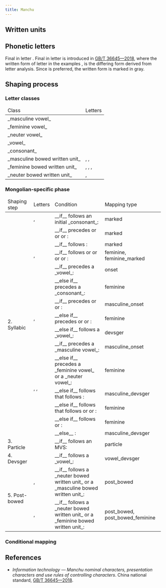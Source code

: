 ```yaml
---
title: Manchu
---
```




## Written units

<WrittenUnitTable locale={locale} />

## Phonetic letters

<LetterTable locale={locale} />

Final <Mong locale="MCH" links="A I" /> in letter <Mong locale="MCH" links="i" />. Final <Mong locale="MCH" links="A I" /> in letter <Mong locale="MCH" links="i" /> is introduced in [GB/T 36645—2018](https://openstd.samr.gov.cn/bzgk/gb/newGbInfo?hcno=67DA394E47B970F80BBABE5511B9AAE2), where the written form <Mong locale="MCH" links="A I" /> of letter <Mong locale="MCH" links="i" /> in the examples <Mong locale="MCH" links="j u i" />, is the differing form derived from letter analysis. Since <Mong locale="MCH" links="j u sbm i" /> is preferred, the written form is marked in gray.

## Shaping process

### Letter classes

<table>
  <thead>
    <tr>
      <td>Class</td>
      <td>Letters</td>
    </tr>
  </thead>
  <tbody>
    <tr>
      <td> _masculine vowel_ </td>
      <td>
        <Mong locale="MCH" category="vowelMasculine" />
      </td>
    </tr>
    <tr>
      <td> _feminine vowel_ </td>
      <td>
        <Mong locale="MCH" category="vowelFeminine" />
      </td>
    </tr>
    <tr>
      <td> _neuter vowel_ </td>
      <td>
        <Mong locale="MCH" category="vowelNeuter" />
      </td>
    </tr>
    <tr>
      <td> _vowel_ </td>
      <td>
        <Mong locale="MCH" category="vowel" />
      </td>
    </tr>
    <tr>
      <td> _consonant_ </td>
      <td>
        <Mong locale="MCH" category="consonant" />
      </td>
    </tr>
    <tr>
      <td> _masculine bowed written unit_ </td>
      <td>
        <Mong locale="MCH" links="K2" />, <Mong locale="MCH" links="Kh" />, <Mong locale="MCH" links="Kc" />
      </td>
    </tr>
    <tr>
      <td> _feminine bowed written unit_ </td>
      <td>
        <Mong locale="MCH" links="G" />, <Mong locale="MCH" links="Gh" />, <Mong locale="MCH" links="Gc" />, <Mong locale="MCH" links="Gx" />
      </td>
    </tr>
    <tr>
      <td> _neuter bowed written unit_ </td>
      <td>
        <Mong locale="MCH" links="B" />, <Mong locale="MCH" links="Pb" />
      </td>
    </tr>
  </tbody>
</table>

### Mongolian-specific phase

<table>
  <thead>
    <tr>
      <td>Shaping step</td>
      <td>Letters</td>
      <td>Condition</td>
      <td>Mapping type</td>
    </tr>
  </thead>
  <tbody>
    <tr>
      <td rowspan="15">2. Syllabic</td>
      <td>
        <Mong locale="MCH" links="o" />, <Mong locale="MCH" links="u" />
      </td>
      <td>__if__ follows an initial _consonant_:</td>
      <td>marked</td>
    </tr>
    <tr>
      <td>
        <Mong locale="MCH" links="f" />
      </td>
      <td>
        __if__ precedes <Mong locale="MCH" links="i" /> or <Mong locale="MCH" links="o" /> or <Mong locale="MCH" links="u" /> or <Mong locale="MCH" links="ue" />:
      </td>
      <td>marked</td>
    </tr>
    <tr>
      <td>
        <Mong locale="MCH" links="i" />
      </td>
      <td>
        __if__ follows <Mong locale="MCH" links="z" />:
      </td>
      <td>marked</td>
    </tr>
    <tr>
      <td>
        <Mong locale="MCH" links="e" />, <Mong locale="MCH" links="u" />
      </td>
      <td>
        __if__ follows <Mong locale="MCH" links="t" /> or <Mong locale="MCH" links="d" /> or <Mong locale="MCH" links="k" /> or <Mong locale="MCH" links="g" /> or <Mong locale="MCH" links="h" />:
      </td>
      <td>feminine, feminine_marked</td>
    </tr>
    <tr>
      <td rowspan="2">
        <Mong locale="MCH" links="n" />
      </td>
      <td>__if__ precedes a _vowel_:</td>
      <td>onset</td>
    </tr>
    <tr>
      <td>__else if__ precedes a _consonant_:</td>
      <td>feminine</td>
    </tr>
    <tr>
      <td rowspan="3">
        <Mong locale="MCH" links="t" />, <Mong locale="MCH" links="d" />
      </td>
      <td>
        __if__ precedes <Mong locale="MCH" links="a" /> or <Mong locale="MCH" links="i" /> or <Mong locale="MCH" links="o" />:
      </td>
      <td>masculine_onset</td>
    </tr>
    <tr>
      <td>
        __else if__ precedes <Mong locale="MCH" links="e" /> or <Mong locale="MCH" links="u" /> or <Mong locale="MCH" links="ue" />:
      </td>
      <td>feminine</td>
    </tr>
    <tr>
      <td>__else if__ follows a _vowel_:</td>
      <td>devsger</td>
    </tr>
    <tr>
      <td rowspan="6">
        <Mong locale="MCH" links="k" />, <Mong locale="MCH" links="g" />, <Mong locale="MCH" links="h" />
      </td>
      <td>__if__ precedes a _masculine vowel_:</td>
      <td>masculine_onset</td>
    </tr>
    <tr>
      <td>__else if__ precedes a _feminine vowel_ or a _neuter vowel_:</td>
      <td>feminine</td>
    </tr>
    <tr>
      <td>
        __else if__ <Mong locale="MCH" links="k" /> follows <Mong locale="MCH" links="e" /> that follows <Mong locale="MCH" links="t" />:
      </td>
      <td>masculine_devsger</td>
    </tr>
    <tr>
      <td>
        __else if__ <Mong locale="MCH" links="k" /> follows <Mong locale="MCH" links="u" /> that follows <Mong locale="MCH" links="k" /> or <Mong locale="MCH" links="g" /> or <Mong locale="MCH" links="h" />:
      </td>
      <td>feminine</td>
    </tr>
    <tr>
      <td>
        __else if__ <Mong locale="MCH" links="k" /> follows <Mong locale="MCH" links="e" /> or <Mong locale="MCH" links="ue" />:
      </td>
      <td>feminine</td>
    </tr>
    <tr>
      <td>
        __else__ <Mong locale="MCH" links="k" />:
      </td>
      <td>masculine_devsger</td>
    </tr>
    <tr>
      <td>3. Particle</td>
      <td>
        <Mong locale="MCH" links="i" />
      </td>
      <td>__if__ follows an MVS:</td>
      <td>particle</td>
    </tr>
    <tr>
      <td>4. Devsger</td>
      <td>
        <Mong locale="MCH" links="i" />
      </td>
      <td>__if__ follows a _vowel_:</td>
      <td>vowel_devsger</td>
    </tr>
    <tr>
      <td rowspan="2">5. Post-bowed</td>
      <td>
        <Mong locale="MCH" links="a" />, <Mong locale="MCH" links="o" />
      </td>
      <td>__if__ follows a _neuter bowed written unit_ or a _masculine bowed written unit_:</td>
      <td>post_bowed</td>
    </tr>
    <tr>
      <td>
        <Mong locale="MCH" links="e" />, <Mong locale="MCH" links="u" />
      </td>
      <td>__if__ follows a _neuter bowed written unit_ or a _feminine bowed written unit_:</td>
      <td>post_bowed, post_bowed_feminine</td>
    </tr>
  </tbody>
</table>

### Conditional mapping

<ConditionalMappingTable locale={locale} />

## References

- _Information technology — Manchu nominal characters, presentation characters and use rules of controlling characters_. China national standard, [GB/T 36645—2018](https://openstd.samr.gov.cn/bzgk/gb/newGbInfo?hcno=67DA394E47B970F80BBABE5511B9AAE2).
